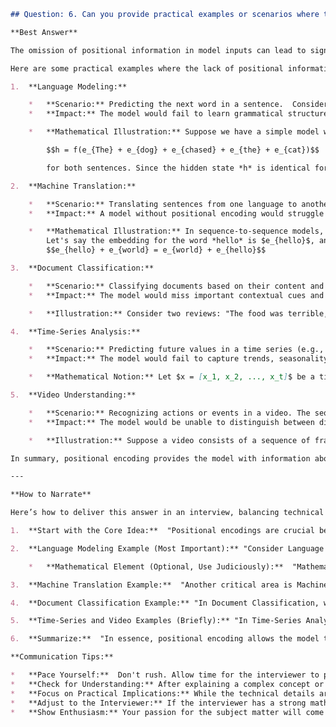 ```markdown
## Question: 6. Can you provide practical examples or scenarios where the lack of positional information in model inputs would lead to failures in task performance?

**Best Answer**

The omission of positional information in model inputs can lead to significant performance degradation in tasks where sequence order is critical. Positional encoding addresses this by injecting information about the position of tokens within a sequence into the input embeddings. Without it, models like Transformers would treat sequences as bags-of-words/tokens, losing crucial contextual information.

Here are some practical examples where the lack of positional information would be detrimental:

1.  **Language Modeling:**

    *   **Scenario:** Predicting the next word in a sentence.  Consider the sentences: "The dog chased the cat" and "The cat chased the dog".  Without positional encoding, a model might not distinguish between these two sentences because it would process the same words with the same embeddings, irrespective of their order.
    *   **Impact:** The model would fail to learn grammatical structures, sentence semantics, and long-range dependencies, resulting in nonsensical or grammatically incorrect predictions. The probability distributions over the vocabulary for the next word would be highly inaccurate.

    *   **Mathematical Illustration:** Suppose we have a simple model without positional encoding. The input embeddings for "cat" and "dog" are $e_{cat}$ and $e_{dog}$ respectively. The model will compute:

        $$h = f(e_{The} + e_{dog} + e_{chased} + e_{the} + e_{cat})$$

        for both sentences. Since the hidden state *h* is identical for both sentences, the predicted probability distribution over the next word will also be identical, which is incorrect.

2.  **Machine Translation:**

    *   **Scenario:** Translating sentences from one language to another. The word order in different languages can drastically change the meaning. For example, Subject-Object-Verb (SOV) order in Japanese versus Subject-Verb-Object (SVO) in English.
    *   **Impact:** A model without positional encoding would struggle to correctly map the input sequence to the correct output sequence in the target language. It wouldn't be able to discern the relationships between words based on their positions and their meanings. This can lead to inaccurate and nonsensical translations.

    *   **Mathematical Illustration:** In sequence-to-sequence models, the encoder transforms the input sequence $(x_1, x_2, ..., x_n)$ into a context vector. Without positional encoding, the context vector would be invariant to permutations of the input sequence, leading to incorrect translations.
        Let's say the embedding for the word *hello* is $e_{hello}$, and the embedding for the word *world* is $e_{world}$. Then the sequence "hello world" and "world hello" will have the same embedding without positional encoding:
        $$e_{hello} + e_{world} = e_{world} + e_{hello}$$

3.  **Document Classification:**

    *   **Scenario:** Classifying documents based on their content and structure. While a bag-of-words approach might work for simple topic classification, it fails when the order of information is crucial (e.g., in legal documents or reviews where the conclusion is positioned differently).
    *   **Impact:** The model would miss important contextual cues and relationships between different sections of the document, resulting in incorrect classifications. For example, sentiment analysis of reviews often relies on the order in which positive and negative opinions are expressed.

    *   **Illustration:** Consider two reviews: "The food was terrible, but the service was excellent" versus "The service was excellent, but the food was terrible." Without positional encoding, the model might assign the same sentiment score to both, failing to recognize the shift in overall sentiment due to the change in order.

4.  **Time-Series Analysis:**

    *   **Scenario:** Predicting future values in a time series (e.g., stock prices, weather patterns). The temporal order of data points is inherently critical.
    *   **Impact:** The model would fail to capture trends, seasonality, and dependencies over time. For example, it would be unable to distinguish between an increasing and decreasing trend if it only sees the values without knowing their order.

    *   **Mathematical Notion:** Let $x = [x_1, x_2, ..., x_t]$ be a time series. Without positional encoding, a model might treat $x$ and any permutation of $x$ as equivalent, leading to incorrect predictions. For example, if $x_i$ represents a daily stock price, the order of $x_i$ is crucial for predicting future stock prices. If $x_i$ is permuted, the model won't know the order in which prices fluctuated, and its predictions would be meaningless.

5.  **Video Understanding:**

    *   **Scenario:** Recognizing actions or events in a video. The sequence of frames is essential for understanding the dynamics of the scene.
    *   **Impact:** The model would be unable to distinguish between different actions that involve the same objects but in different orders. For example, "person picking up a cup" versus "person putting down a cup."

    *   **Illustration:** Suppose a video consists of a sequence of frames $f_1, f_2, ..., f_n$, where each $f_i$ represents a visual state. Without positional encoding, the model would fail to capture the temporal dependencies between frames, making it impossible to recognize actions like "walking" or "running". The model would only see a bag of frames, ignoring the temporal dynamics.

In summary, positional encoding provides the model with information about the order of elements in a sequence, enabling it to capture the relationships between elements and perform tasks that rely on sequential information. Without it, the model treats sequences as unordered sets, leading to failures in various sequence-dependent tasks.

---

**How to Narrate**

Here’s how to deliver this answer in an interview, balancing technical detail with clear communication:

1.  **Start with the Core Idea:**  "Positional encodings are crucial because they allow models, especially those like Transformers, to understand the order of elements in a sequence. Without them, the model would essentially treat the input as a bag-of-words, losing vital contextual information."

2.  **Language Modeling Example (Most Important):** "Consider Language Modeling. If we have two sentences, 'The dog chased the cat' and 'The cat chased the dog,' without positional information, the model can't differentiate them.  It would use the same embeddings for the words regardless of their position."

    *   **Mathematical Element (Optional, Use Judiciously):**  "Mathematically, if the embedding for 'cat' is $e_{cat}$ and 'dog' is $e_{dog}$, the model would compute a hidden state $h = f(e_{The} + e_{dog} + ... + e_{cat})$ for both sentences, leading to the same (incorrect) prediction." *Only include the math if the interviewer seems receptive and you can explain it concisely.*

3.  **Machine Translation Example:**  "Another critical area is Machine Translation. Languages have different word orders.  Without positional encoding, the model would struggle to map the input sequence to the correct output sequence because it wouldn't understand how the relationships between words change with their position."

4.  **Document Classification Example:** "In Document Classification, while simple topic classification can sometimes work without positional information, it's essential for tasks like sentiment analysis where the order of opinions matters. For example, 'The food was terrible, but the service was excellent' has a different sentiment than 'The service was excellent, but the food was terrible.'"

5.  **Time-Series and Video Examples (Briefly):** "In Time-Series Analysis and Video Understanding, the sequential order of data points or frames is fundamental.  Without positional information, the models can't capture trends or recognize actions based on the sequence of events."

6.  **Summarize:**  "In essence, positional encoding allows the model to capture dependencies within a sequence. Without it, the model treats the sequence as an unordered set, which leads to failures in tasks that rely on sequential information."

**Communication Tips:**

*   **Pace Yourself:**  Don't rush. Allow time for the interviewer to process the information.
*   **Check for Understanding:** After explaining a complex concept or showing the equation, pause and ask, "Does that make sense?" or "Would you like me to elaborate on any part of that?"
*   **Focus on Practical Implications:** While the technical details are important, emphasize how the lack of positional encoding would affect real-world applications.
*   **Adjust to the Interviewer:** If the interviewer has a strong mathematical background, you can delve deeper into the equations. If not, focus on the conceptual understanding and practical examples.
*   **Show Enthusiasm:** Your passion for the subject matter will come through in your communication. Speak clearly, confidently, and with genuine interest.
```